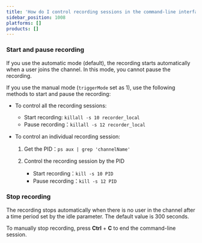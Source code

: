 ```yaml
---
title: 'How do I control recording sessions in the command-line interface?'
sidebar_position: 1008
platforms: []
products: []
---
```



### Start and pause recording

If you use the automatic mode (default), the recording starts automatically when a user joins the channel. In this mode, you cannot pause the recording.

If you use the manual mode (`triggerMode` set as 1), use the following methods to start and pause the recording:

- To control all the recording sessions:

  - Start recording: `killall -s 10 recorder_local`
  - Pause recording：`killall -s 12 recorder_local`

- To control an individual recording session:

  1.  Get the PID：`ps aux | grep 'channelName'`
  2.  Control the recording session by the PID

      - Start recording：`kill -s 10 PID`
      - Pause recording：`kill -s 12 PID`

### Stop recording

The recording stops automatically when there is no user in the channel after a time period set by the idle parameter. The default value is 300 seconds.

To manually stop recording, press **Ctrl** + **C** to end the command-line session.
